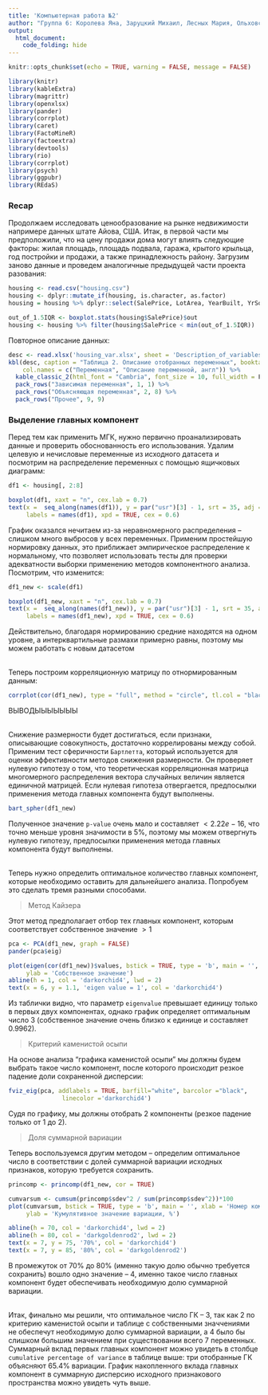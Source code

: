 ```yaml
---
title: 'Компьютерная работа №2'
author: "Группа 6: Королева Яна, Заруцкий Михаил, Лесных Мария, Ольховский Феликс"
output: 
  html_document:
    code_folding: hide
---
```


```r
knitr::opts_chunk$set(echo = TRUE, warning = FALSE, message = FALSE)
```

```r
library(knitr)
library(kableExtra)
library(magrittr)
library(openxlsx)
library(pander)
library(corrplot)
library(caret)
library(FactoMineR)
library(factoextra)
library(devtools)
library(rio)
library(corrplot)
library(psych)
library(ggpubr)
library(REdaS)
```

### Recap

Продолжаем исследовать ценообразование на рынке недвижимости напримере данных штате Айова, США. Итак, в первой части мы предположили, что на цену продажи дома могут влиять следующие факторы: жилая площадь, площадь подвала, гаража, крытого крыльца, год постройки и продажи, а также принадлежность району. Загрузим заново данные и проведем аналогичные предыдущей части проекта разования:
```r
housing <- read.csv("housing.csv")
housing <- dplyr::mutate_if(housing, is.character, as.factor)
housing = housing %>% dplyr::select(SalePrice, LotArea, YearBuilt, YrSold, GrLivArea, TotalBsmtSF, GarageArea, EnclosedPorch, Neighborhood)

out_of_1.5IQR <- boxplot.stats(housing$SalePrice)$out
housing <- housing %>% filter(housing$SalePrice < min(out_of_1.5IQR))
```

Повторное описание данных:

```r
desc <- read.xlsx('housing_var.xlsx', sheet = 'Description_of_variables')
kbl(desc, caption = "Таблица 2. Описание отобранных переменных", booktabs = T, 
    col.names = c("Переменная", "Описание переменной, англ")) %>% 
  kable_classic_2(html_font = "Cambria", font_size = 10, full_width = F) %>%
  pack_rows("Зависимая переменная", 1, 1) %>%
  pack_rows("Объясняющая переменная", 2, 8) %>%
  pack_rows("Прочее", 9, 9)
```


### Выделение главных компонент


Перед тем как применить МГК, нужно первично проанализировать данные и проверить обоснованность его использования. Удалим целевую и нечисловые переменные из исходного датасета и посмотрим на распределение переменных с помощью ящичковых диаграмм:
```r
df1 <- housing[, 2:8]

boxplot(df1, xaxt = "n", cex.lab = 0.7)
text(x =  seq_along(names(df1)), y = par("usr")[3] - 1, srt = 35, adj = 1,
     labels = names(df1), xpd = TRUE, cex = 0.6)
```


График оказался нечитаем из-за неравномерного распределения -- слишком много выбросов у всех переменных. Применим простейшую нормировку данных, это приближает эмпирическое распределение к нормальному, что позволяет использовать тесты для проверки адекватности выборки применению методов компонентного анализа. Посмотрим, что изменится:
```r
df1_new <- scale(df1)

boxplot(df1_new, xaxt = "n", cex.lab = 0.7)
text(x =  seq_along(names(df1_new)), y = par("usr")[3] - 1, srt = 35, adj = 1,
     labels = names(df1_new), xpd = TRUE, cex = 0.6)
```

Действительно, благодаря нормированию средние находятся на одном уровне, а интерквартильные размахи примерно равны, поэтому мы можем работать с новым датасетом

\
Теперь построим корреляционную матрицу по отнормированным данным:
```r
corrplot(cor(df1_new), type = "full", method = "circle", tl.col = "black", col = COL2('PuOr', 10), tl.srt = 45, tl.cex = 0.5)
```

ВЫВОДЫЫЫЫЫЫЫ

\
Снижение размерности будет достигаться, если признаки, описывающие совокупность, достаточно коррелированы между собой. Применим тест сферичности `Бартлетта`, который используется для оценки эффективности методов снижения размерности. Он проверяет нулевую гипотезу о том, что теоретическая корреляционная матрица многомерного распределения вектора случайных величин является единичной матрицей. Если нулевая гипотеза отвергается, предпосылки применения метода главных компонента будут выполнены.
```r
bart_spher(df1_new)
```

Полученное значение `p-value` очень мало и составляет $< 2.22e-16$, что точно меньше уровня значимости в $5\%$, поэтому мы можем отвергнуть нулевую гипотезу, предпосылки применения метода главных компонента будут выполнены.


\
Теперь нужно определить оптимальное количество главных компонент, которые необходимо оставить для дальнейшего анализа. Попробуем это сделать тремя разными способами.

> Метод Кайзера

Этот метод предполагает отбор тех главных компонент, которым соответствует собственное значение $> 1$
```r
pca <- PCA(df1_new, graph = FALSE)
pander(pca$eig)

plot(eigen(cor(df1_new))$values, bstick = TRUE, type = 'b', main = '', xlab = 'Номер компоненты', 
     ylab = 'Собственное значение')
abline(h = 1, col = 'darkorchid4', lwd = 2)
text(x = 6, y = 1.1, 'eigen value = 1', col = 'darkorchid4')
```

Из таблички видно, что параметр `eigenvalue` превышает единицу только в первых двух компонентах, однако график определяет оптимальным число $3$ (собственное значение очень близко к единице и составляет $0.9962$).

> Критерий каменистой осыпи

На основе анализа "графика каменистой осыпи" мы должны будем выбрать такое число компонент, после которого происходит резкое падение доли сохраненной дисперсии:

```r
fviz_eig(pca, addlabels = TRUE, barfill="white", barcolor ="black",
               linecolor ='darkorchid4')
```

Судя по графику, мы должны отобрать $2$ компоненты (резкое падение только от $1$ до $2$).

> Доля суммарной вариации

Теперь воспользуемся другим методом -- определим оптимальное число в соответствии с долей суммарной вариации исходных признаков, которую требуется сохранить.

```r
princomp <- princomp(df1_new, cor = TRUE) 

cumvarsum <- cumsum(princomp$sdev^2 / sum(princomp$sdev^2))*100
plot(cumvarsum, bstick = TRUE, type = 'b', main = '', xlab = 'Номер компоненты', 
     ylab = 'Кумулятивное значение вариации, %')

abline(h = 70, col = 'darkorchid4', lwd = 2)
abline(h = 80, col = 'darkgoldenrod2', lwd = 2)
text(x = 7, y = 75, '70%', col = 'darkorchid4')
text(x = 7, y = 85, '80%', col = 'darkgoldenrod2')
``` 

В промежуток от $70\%$ до $80\%$ (именно такую долю обычно требуется сохранить) вошло одно значение -- $4$, именно такое число главных компонент будет обеспечивать необходимую долю суммарной вариации.

\
Итак, финально мы решили, что оптимальное число ГК -- $3$, так как $2$ по критерию каменистой осыпи и таблице с собственными значчениями не обеспечут необходимую долю суммарной вариации, а $4$ было бы слишком большим значением при существовании всего $7$ переменных. Суммарный вклад первых главных компонент можно увидеть в столбце `cumulative percentage of variance` в таблице выше: три отобранные ГК объясняют $65.4\%$ вариации. График накопленного вклада главных компонент в суммарную дисперсию исходного признакового пространства можно увидеть чуть выше.

